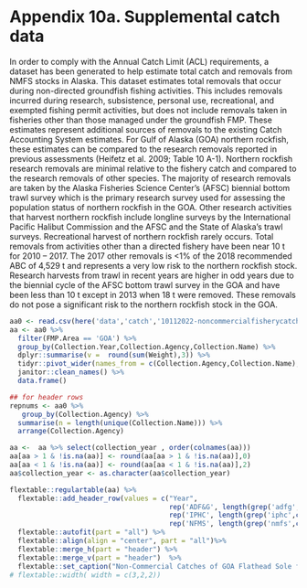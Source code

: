 # Appendix 10a. Supplemental catch data 

In order to comply with the Annual Catch Limit (ACL) requirements, a dataset has been generated to help estimate total catch and removals from NMFS stocks in Alaska. 
This dataset estimates total removals that occur during non-directed groundfish fishing activities. 
This includes removals incurred during research, subsistence, personal use, recreational, and exempted fishing permit activities, but does not include removals taken in fisheries other than those managed under the groundfish FMP. These estimates represent additional sources of removals to the existing Catch Accounting System estimates. 
For Gulf of Alaska (GOA) northern rockfish, these estimates can be compared to the research removals reported in previous assessments (Heifetz et al. 2009; Table 10 A-1). 
Northern rockfish research removals are minimal relative to the fishery catch and compared to the research removals of other species. The majority of research removals are taken by the Alaska Fisheries Science Center’s (AFSC) biennial bottom trawl survey which is the primary research survey used for assessing the population status of northern rockfish in the GOA. 
Other research activities that harvest northern rockfish include longline surveys by the International Pacific Halibut Commission and the AFSC and the State of Alaska’s trawl surveys. 
Recreational harvest of northern rockfish rarely occurs. 
Total removals from activities other than a directed fishery have been near 10 t for 2010 -- 2017. 
The 2017 other removals is <1% of the 2018 recommended ABC of 4,529 t and represents a very low risk to the northern rockfish stock. Research harvests from trawl in recent years are higher in odd years due to the biennial cycle of the AFSC bottom trawl survey in the GOA and have been less than 10 t except in 2013 when 18 t were removed. 
These removals do not pose a significant risk to the northern rockfish stock in the GOA.


```r
aa0 <- read.csv(here('data','catch','10112022-noncommercialfisherycatch.csv'))
aa <- aa0 %>%
  filter(FMP.Area == 'GOA') %>%
  group_by(Collection.Year,Collection.Agency,Collection.Name) %>%
  dplyr::summarise(v =  round(sum(Weight),3)) %>%
  tidyr::pivot_wider(names_from = c(Collection.Agency,Collection.Name), values_from = v, id_cols = Collection.Year)  %>%
  janitor::clean_names() %>%
  data.frame() 

## for header rows
repnums <- aa0 %>%
   group_by(Collection.Agency) %>%
  summarise(n = length(unique(Collection.Name))) %>%
  arrange(Collection.Agency)

aa <-  aa %>% select(collection_year , order(colnames(aa)))
aa[aa > 1 & !is.na(aa)] <- round(aa[aa > 1 & !is.na(aa)],0)
aa[aa < 1 & !is.na(aa)] <- round(aa[aa < 1 & !is.na(aa)],2)
aa$collection_year <- as.character(aa$collection_year)

flextable::regulartable(aa) %>%
  flextable::add_header_row(values = c("Year", 
                                       rep('ADF&G', length(grep('adfg',colnames(aa)))),
                                       rep('IPHC', length(grep('iphc',colnames(aa)))),
                                       rep('NFMS', length(grep('nmfs',colnames(aa)))) )) %>%
  flextable::autofit(part = "all") %>%
  flextable::align(align = "center", part = "all")%>% 
  flextable::merge_h(part = "header") %>%
  flextable::merge_v(part = "header")  %>%  
  flextable::set_caption("Non-Commercial Catches of GOA Flathead Sole from NMFS, ADF&G and IPHC data sources; values in kg.") #%>%
# flextable::width( width = c(3,2,2))
```
 